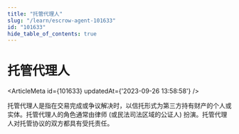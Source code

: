 ```yaml
---
title: "托管代理人"
slug: "/learn/escrow-agent-101633"
id: "101633"
hide_table_of_contents: true
---
```



# 托管代理人

<ArticleMeta id={101633} updatedAt={'2023-09-26 13:58:58'} />
<div className='border-solid border-b border-t-0 my-4 border-[var(--ifm-color-gray-300)]' />

托管代理人是指在交易完成或争议解决时，以信托形式为第三方持有财产的个人或实体。托管代理人的角色通常由律师 (或民法司法区域的公证人) 扮演。托管代理人对托管协议的双方都具有受托责任。
